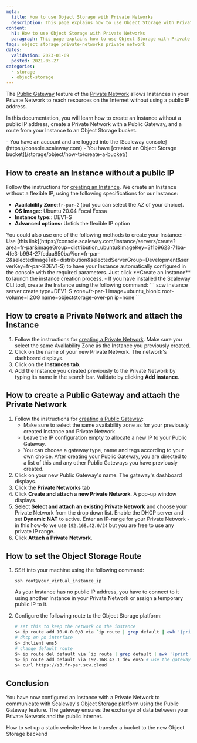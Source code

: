 ```yaml
---
meta:
  title: How to use Object Storage with Private Networks
  description: This page explains how to use Object Storage with Private Networks.
content:
  h1: How to use Object Storage with Private Networks
  paragraph: This page explains how to use Object Storage with Private Networks.
tags: object storage private-networks private network
dates:
  validation: 2023-01-09
  posted: 2021-05-27
categories:
  - storage
  - object-storage
---
```


The [Public Gateway](/network/public-gateways/concepts/#public-gateway) feature of the [Private Network](/network/public-gateways/concepts/#private-networks) allows Instances in your Private Network to reach resources on the Internet without using a public IP address.

In this documentation, you will learn how to create an Instance without a public IP address, create a Private Network with a Public Gateway, and a route from your Instance to an Object Storage bucket.

<Macro id="iam-requirements" />

<Message type="requirement">
  - You have an account and are logged into the [Scaleway console](https://console.scaleway.com)
  - You have [created an Object Storage bucket](/storage/object/how-to/create-a-bucket/)
</Message>

## How to create an Instance without a public IP

Follow the instructions for [creating an Instance](/compute/instances/how-to/create-an-instance). We create an Instance without a flexible IP, using the following specifications for our Instance:
  - **Availability Zone**:`fr-par-2` (but you can select the AZ of your choice).
  - **OS Image:**: Ubuntu 20.04 Focal Fossa
  - **Instance type:**: DEV1-S
  - **Advanced options:** Untick the flexible IP option

<Message type="tip">
  You could also use one of the following methods to create your Instance:
  - Use [this link](https://console.scaleway.com/instance/servers/create?area=fr-par&imageGroup=distribution_ubuntu&imageKey=3f1b9623-71ba-4fe3-b994-27fcdaa850ba&region=fr-par-2&selectedImageTab=distribution&selectedServerGroup=Development&serverKey=fr-par-2DEV1-S) to have your Instance automatically configured in the console with the required parameters. Just click **Create an Instance** to launch the instance creation process.
  - If you have installed the Scaleway CLI tool, create the Instance using the following command:
      ```
      scw instance server create type=DEV1-S zone=fr-par-1 image=ubuntu_bionic root-volume=l:20G name=objectstorage-over-pn ip=none
      ```
</Message>

## How to create a Private Network and attach the Instance

1. Follow the instructions for [creating a Private Network](/network/public-gateways/how-to/use-private-networks/#how-to-create-a-private-network). Make sure you select the same Availability Zone as the Instance you previously created.
2. Click on the name of your new Private Network. The network's dashboard displays.
3. Click on the **Instances tab**.
4. Add the Instance you created previously to the Private Network by typing its name in the search bar. Validate by clicking **Add instance**.

## How to create a Public Gateway and attach the Private Network

1. Follow the instructions for [creating a Public Gateway](/network/public-gateways/how-to/create-a-public-gateway/):
    - Make sure to select the same availability zone as for your previously created Instance and Private Network.
    - Leave the IP configuration empty to allocate a new IP to your Public Gateway.
    - You can choose a gateway type, name and tags according to your own choice.
    After creating your Public Gateway, you are directed to a list of this and any other Public Gateways you have previously created.
2. Click on your new Public Gateway's name. The gateway's dashboard displays.
3. Click the **Private Networks** tab
4. Click **Create and attach a new Private Network**. A pop-up window displays.
5. Select **Select and attach an existing Private Network** and choose your Private Network from the drop down list. Enable the DHCP server and set **Dynamic NAT** to active. Enter an IP-range for your Private Network - in this how-to we use `192.168.42.0/24` but you are free to use any private IP range. 
6. Click **Attach a Private Network**.

## How to set the Object Storage Route

1. SSH into your machine using the following command:
    ```
    ssh root@your_virtual_instance_ip
    ```

    <Message type="note">
    As your Instance has no public IP address, you have to connect to it using another Instance in your Private Network or assign a temporary public IP to it. 

    </Message>
2. Configure the following route to the Object Storage platform:
    ```sh
    # set this to keep the network on the instance
    $> ip route add 10.0.0.0/8 via `ip route | grep default | awk '{print $3} '` dev ens2
    # dhcp on pn interface
    $> dhclient ens5
    # change default route
    $> ip route del default via `ip route | grep default | awk '{print $3} '` dev ens2
    $> ip route add default via 192.168.42.1 dev ens5 # use the gateway ip in the gateway's description
    $> curl https://s3.fr-par.scw.cloud
    ```

## Conclusion

You have now configured an Instance with a Private Network to communicate with Scaleway's Object Storage platform using the Public Gateway feature. The gateway ensures the exchange of data between your Private Network and the public Internet.


<Navigation title="See Also">
  <PreviousButton to="/storage/object/how-to/use-bucket-website/">How to set up a static website</PreviousButton>
  <NextButton to="/storage/object/how-to/transfer-bucket-to-object-storage-hive/">How to transfer a bucket to the new Object Storage backend</NextButton>
</Navigation>
